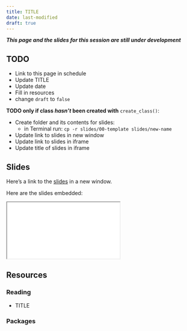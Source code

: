 ```yaml
---
title: TITLE
date: last-modified
draft: true
---
```


***This page and the slides for this session are still under development***

## TODO

- Link to this page in schedule
- Update TITLE
- Update date
- Fill in resources
- change `draft` to `false`

**TODO only if class *hasn't* been created with** `create_class()`:

- Create folder and its contents for slides: 
  - in Terminal run:
    `cp -r slides/00-template slides/new-name`
- Update link to slides in new window
- Update link to slides in iframe
- Update title of slides in iframe

## Slides

Here's a link to the [slides](/slides/06-quarto/index.qmd){target="_blank"} in a new window. 

Here are the slides embedded:

<iframe class="slide-deck ar3x2" src="/slides/06-quarto/index.html" title="06-quarto slides">
</iframe>

## Resources

### Reading

- TITLE

  <LINK>


### Packages
